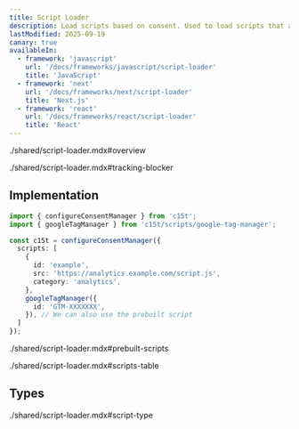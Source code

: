 ```yaml
---
title: Script Loader
description: Load scripts based on consent. Used to load scripts that are not necessary for the user's consent, such as analytics scripts.
lastModified: 2025-09-19
canary: true
availableIn:
  - framework: 'javascript'
    url: '/docs/frameworks/javascript/script-loader'
    title: 'JavaScript'
  - framework: 'next'
    url: '/docs/frameworks/next/script-loader'
    title: 'Next.js'
  - framework: 'react'
    url: '/docs/frameworks/react/script-loader'
    title: 'React'
---
```


<import>./shared/script-loader.mdx#overview</import>

<import>./shared/script-loader.mdx#tracking-blocker</import>

## Implementation

```ts
import { configureConsentManager } from 'c15t';
import { googleTagManager } from 'c15t/scripts/google-tag-manager';

const c15t = configureConsentManager({
  scripts: [
    {
      id: 'example',
      src: 'https://analytics.example.com/script.js',
      category: 'analytics',
    },
    googleTagManager({
      id: 'GTM-XXXXXXX',
    }), // We can also use the prebuilt script
  ]
});
```

<import>./shared/script-loader.mdx#prebuilt-scripts</import>

<import>./shared/script-loader.mdx#scripts-table</import>

## Types

<import>./shared/script-loader.mdx#script-type</import>
